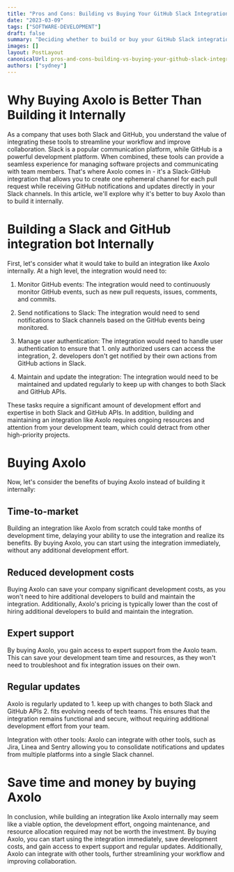 ```yaml
---
title: "Pros and Cons: Building vs Buying Your GitHub Slack Integration Bot"
date: "2023-03-09"
tags: ["SOFTWARE-DEVELOPMENT"]
draft: false
summary: "Deciding whether to build or buy your GitHub Slack integration bot depends on your needs and resources. Weigh the pros and cons before deciding."
images: []
layout: PostLayout
canonicalUrl: pros-and-cons-building-vs-buying-your-github-slack-integration-bot
authors: ["sydney"]
---
```


# Why Buying Axolo is Better Than Building it Internally

As a company that uses both Slack and GitHub, you understand the value of integrating these tools to streamline your workflow and improve collaboration. Slack is a popular communication platform, while GitHub is a powerful development platform. When combined, these tools can provide a seamless experience for managing software projects and communicating with team members.
That's where Axolo comes in - it's a Slack-GitHub integration that allows you to create one ephemeral channel for each pull request while receiving GitHub notifications and updates directly in your Slack channels. In this article, we'll explore why it's better to buy Axolo than to build it internally.

# Building a Slack and GitHub integration bot Internally

First, let's consider what it would take to build an integration like Axolo internally. At a high level, the integration would need to:

1. Monitor GitHub events: The integration would need to continuously monitor GitHub events, such as new pull requests, issues, comments, and commits.

2. Send notifications to Slack: The integration would need to send notifications to Slack channels based on the GitHub events being monitored.

3. Manage user authentication: The integration would need to handle user authentication to ensure that 1. only authorized users can access the integration, 2. developers don't get notified by their own actions from GitHub actions in Slack.

4. Maintain and update the integration: The integration would need to be maintained and updated regularly to keep up with changes to both Slack and GitHub APIs.

These tasks require a significant amount of development effort and expertise in both Slack and GitHub APIs. In addition, building and maintaining an integration like Axolo requires ongoing resources and attention from your development team, which could detract from other high-priority projects.

# Buying Axolo

Now, let's consider the benefits of buying Axolo instead of building it internally:

## Time-to-market

Building an integration like Axolo from scratch could take months of development time, delaying your ability to use the integration and realize its benefits. By buying Axolo, you can start using the integration immediately, without any additional development effort.

## Reduced development costs

Buying Axolo can save your company significant development costs, as you won't need to hire additional developers to build and maintain the integration. Additionally, Axolo's pricing is typically lower than the cost of hiring additional developers to build and maintain the integration.

## Expert support

By buying Axolo, you gain access to expert support from the Axolo team. This can save your development team time and resources, as they won't need to troubleshoot and fix integration issues on their own.

## Regular updates

Axolo is regularly updated to 1. keep up with changes to both Slack and GitHub APIs 2. fits evolving needs of tech teams. This ensures that the integration remains functional and secure, without requiring additional development effort from your team.

Integration with other tools: Axolo can integrate with other tools, such as Jira, Linea and Sentry allowing you to consolidate notifications and updates from multiple platforms into a single Slack channel.

# Save time and money by buying Axolo

In conclusion, while building an integration like Axolo internally may seem like a viable option, the development effort, ongoing maintenance, and resource allocation required may not be worth the investment. By buying Axolo, you can start using the integration immediately, save development costs, and gain access to expert support and regular updates. Additionally, Axolo can integrate with other tools, further streamlining your workflow and improving collaboration.
